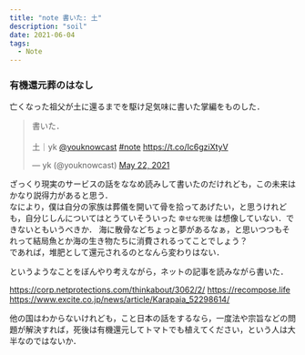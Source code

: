 ```yaml
---
title: "note 書いた: 土"
description: "soil"
date: 2021-06-04
tags:
  - Note
---
```


### 有機還元葬のはなし

亡くなった祖父が土に還るまでを駆け足気味に書いた掌編をものした．  

<blockquote class="twitter-tweet"><p lang="ja" dir="ltr">書いた．<br /><br />土｜yk <a href="https://twitter.com/youknowcast?ref_src=twsrc%5Etfw">@youknowcast</a> <a href="https://twitter.com/hashtag/note?src=hash&amp;ref_src=twsrc%5Etfw">#note</a> <a href="https://t.co/Ic6gziXtyV">https://t.co/Ic6gziXtyV</a></p>&mdash; yk (@youknowcast) <a href="https://twitter.com/youknowcast/status/1395917566665580544?ref_src=twsrc%5Etfw">May 22, 2021</a></blockquote> <script async src="https://platform.twitter.com/widgets.js" charset="utf-8"></script>

ざっくり現実のサービスの話をななめ読みして書いたのだけれども，この未来はかなり説得力があると思う．  
なにより，僕は自分の家族は葬儀を開いて骨を拾ってあげたい，と思うけれども，自分じしんについてはとうていそういった `幸せな死後` は想像していない．できないともいうべきか．
海に散骨などちょっと夢があるなぁ，と思いつつもそれって結局魚とか海の生き物たちに消費されるってことでしょう？  
であれば，堆肥として還元されるのとなんら変わりはない．

というようなことをぼんやり考えながら，ネットの記事を読みながら書いた．

https://corp.netprotections.com/thinkabout/3062/2/
https://recompose.life
https://www.excite.co.jp/news/article/Karapaia_52298614/

他の国はわからないけれども，こと日本の話をするなら，一度法や宗旨などの問題が解決すれば，死後は有機還元してトマトでも植えてください，という人は大半なのではないか．


